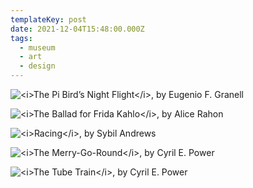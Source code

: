 ```yaml
---
templateKey: post
date: 2021-12-04T15:48:00.000Z
tags:
  - museum
  - art
  - design
---
```

![](../../assets/art/20211204-pi-birds-flight.jpg "<i>The Pi Bird’s Night Flight</i>, by Eugenio F. Granell")

![](../../assets/art/20211204-ballad-for-frida-kahlo.jpg "<i>The Ballad for Frida Kahlo</i>, by Alice Rahon")

![](../../assets/art/20211204-racing.jpg "<i>Racing</i>, by Sybil Andrews")

![](../../assets/art/20211204-the-merry-go-round.jpg "<i>The Merry-Go-Round</i>, by Cyril E. Power")

![](../../assets/art/20211204-the-tube-train.jpg "<i>The Tube Train</i>, by Cyril E. Power")